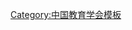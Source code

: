 {{Navbox
| name   = 中国教育学会第一届理事会
| title  = [[中国教育学会]]第一届理事会
| above  = 1979年4月－1983年5月
| bodyclass = hlist
| group1 = 名誉会长
| list1  = 
* [[杨秀峰]]
* [[成仿吾]]
* [[陈鹤琴|{{Box|陈鹤琴}}]]
| group2 = 会长
| list2  = [[董纯才]]
| group3 = 副会长
| list3  = 
* [[张健|张　健]]
* [[陈道|陈　道]]
* [[戴伯韬|{{Box|戴伯韬}}]]
* [[刘佛年]]
* [[辛安亭]]
* [[王越 (1903年)|王　越]]
* [[王于畊]]
* [[朱智贤]]
* [[林迪生]]
* [[李正文]]
* [[陈元晖]]
| group4 = 常务理事
| list4  = 
* [[马恩沛]]
* [[王中青]]
* [[王铁|王　铁]]
* [[王焕勋]]
* [[方明 (教育家)|方　明]]
* [[叶恭绍]]
* [[刘松涛]]
* [[刘绍禹]]
* [[刘宪曾]]
* [[刘冀农]]
* [[左淑东]]
* [[朱勃|朱　勃]]
* [[华子扬]]
* [[汪德亮]]
* [[陈学恂]]
* [[苏灵扬]]
* [[李之钦]]
* [[李继之]]
* [[李蔺田]]
* [[李卓宝]]
* [[萧岩 (1919年)|肖　岩]]
* [[余明炎]]
* [[杭苇|杭　苇]]
* [[余润南]]
* [[张天恩]]
* [[张腾霄 (1915年)|张腾霄]]
* [[张焕庭]]
* [[段力佩]]
* [[姚仲达]]
* [[徐瑞林 (1914年)|徐瑞林]]
* [[郭抵|郭　抵]]
* [[浦安修]]
* [[黄彦平]]
* [[陶端予]]
* [[顾明远]]
* [[韩作黎]]
* [[傅统先]]
* [[斯霞|斯　霞]]
* [[薛成业]]
* [[霍懋征]]
* [[檀仁梅]]
| group5 = 理事
| list5  =
* [[于北辰 (1915年)|于北辰]]
* [[王培祚]]
* [[王鹏|王　鹏]]
* [[王潭|王　潭]]
* [[王学孟]]
* [[王季青]]
* [[毛礼锐]]
* [[毛卫华]]
* [[方国瑜]]
* [[方玄初]]
* [[方敬|方　敬]]
* [[刘寿祺]]
* [[刘光|刘　光]]
* [[刘兰坡]]
* [[卢浚|卢　浚]]
* [[阿克木·加米白尔]]
* [[龙干|龙　干]]
* [[闪一昌]]
* [[叶乃霞]]
* [[孙陶林]]
* [[孙汉章]]
* [[孙岩|孙　岩]]
* [[许宜陶]]
* [[汤化陶]]
* [[任廷库]]
* [[朱天顺]]
* [[朴半熙]]
* [[成克英]]
* [[吕良|吕　良]]
* [[余立|余　立]]
* [[陈景磐]]
* [[李冰洁]]
* [[李秉德]]
* [[李金浪]]
* [[李景兰]]
* [[肖琳|肖　琳]]
* [[吴希增]]
* [[吴振成]]
* [[吴开文]]
* [[杨滨|杨　滨]]
* [[杨坚白]]
* [[杨明枢]]
* [[苏树铭]]
* [[沈灌群]]
* [[邵宗杰]]
* [[邵达成]]
* [[金立强]]
* [[张文郁]]
* [[张敷荣]]
* [[张梵|张　梵]]
* [[张树人]]
* [[张文洸]]
* [[张家光]]
* [[明克诚]]
* [[林宪章]]
* [[赵紫生]]
* [[赵敏政]]
* [[胡守鑫]]
* [[姚淑平]]
* [[贺鸿琛]]
* [[袁驼|袁　驼]]
* [[郭林|郭　林]]
* [[晋劲敏]]
* [[梁志超]]
* [[曹国智]]
* [[解子光]]
* [[滕大春]]
* [[潘懋元]]
| group6 = 秘书长
| list6  = [[林迪生]]
| group7 = 副秘书长
| list7  = 
* [[张天恩]]
* [[肖琳|肖　琳]]
* [[胡守鑫]]
* [[宫钧民]]
| below  = 标注：{{Box|任内逝世}}
}}<noinclude>
{{collapsible option}}
[[Category:中国教育学会模板]]
</noinclude>